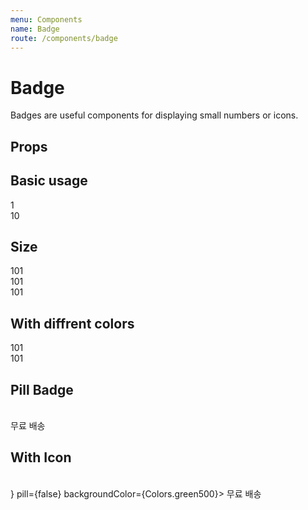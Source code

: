 ```yaml
---
menu: Components
name: Badge
route: /components/badge
---
```



# Badge

Badges are useful components for displaying small numbers or icons.

## Props

<PropsTable of={Badge} />

## Basic usage

<Playground>
  <Badge>1</Badge>
  <br />
  <Badge>10</Badge>
</Playground>

## Size

<Playground>
  <Badge size="sm">101</Badge>
  <br />
  <Badge size="md">101</Badge>
  <br/>
  <Badge size="lg">101</Badge>
</Playground>

## With diffrent colors

<Playground>
  <Badge color="black" backgroundColor="pink">
    101
  </Badge>
  <br />
  <Badge color="pink" backgroundColor="black">
    101
  </Badge>
</Playground>

## Pill Badge

<Playground>
  <Badge pill>
    <Icon.StarFull fillColor={Colors.white} />
  </Badge>
  <br />
  <Badge pill>무료 배송</Badge>
</Playground>

## With Icon

<Playground>
  <Badge>
    <Icon.StarFull fillColor={Colors.white} />
  </Badge>
  <br />
  <Badge icon={<Icon.ShippingTruck fillColor={Colors.white} />} pill={false} backgroundColor={Colors.green500}>
    무료 배송
  </Badge>
</Playground>
